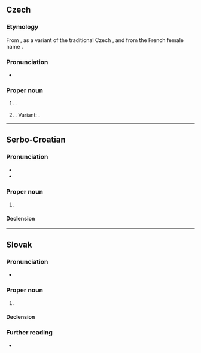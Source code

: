 ==Czech==
{{wikipedia|lang=cs}}

===Etymology===
From {{der|cs|fr|Nicolas}}, as a variant of the traditional Czech {{m|cs|Mikuláš}}, and from the French female name {{m|fr|Nicole}}.

===Pronunciation===
* {{cs-IPA}}

===Proper noun===
{{head|cs|proper noun|g=m|g2=f}}

# {{given name|cs|male|eq=Nicholas}}.
# {{given name|cs|female|eq=Nicole}}. Variant: {{l|cs|Nikol}}.

----

==Serbo-Croatian==

===Pronunciation===
* {{IPA|sh|/nǐkola/}}
* {{hyphenation|sh|Ni|ko|la}}

===Proper noun===
{{sh-proper noun|g=m|head=Nìkola}}

# {{given name|sh|male|eq=Nicholas}}

====Declension====
{{sh-decl-noun-unc
|Nikola
|Nikole
|Nikoli
|Nikolu
|Nikola
|Nikoli
|Nikolom
}}

----

==Slovak==

===Pronunciation===
* {{IPA|sk|/ˈnikɔɫa/}}

===Proper noun===
{{sk-proper noun|g=f|gen=Nikoly|pl=Nikoly|decl=žena}}

# {{given name|sk|female|eq=Nicholas}}

====Declension====
{{sk-decl-noun|Nikola|Nikoly|Nikole|Nikolu|Nikole|Nikolou|Nikoly|Nikol|Nikolám|Nikoly|Nikolách|Nikolami}}

===Further reading===
* {{R:SDK}}